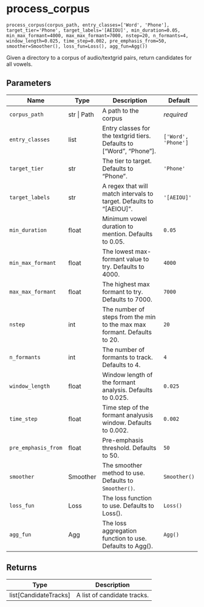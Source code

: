 # process_corpus { #fasttrackpy.process_corpus }

`process_corpus(corpus_path, entry_classes=['Word', 'Phone'], target_tier='Phone', target_labels='[AEIOU]', min_duration=0.05, min_max_formant=4000, max_max_formant=7000, nstep=20, n_formants=4, window_length=0.025, time_step=0.002, pre_emphasis_from=50, smoother=Smoother(), loss_fun=Loss(), agg_fun=Agg())`

Given a directory to a corpus of audio/textgrid pairs, return candidates for all vowels.

## Parameters

| Name                | Type        | Description                                                               | Default             |
|---------------------|-------------|---------------------------------------------------------------------------|---------------------|
| `corpus_path`       | str \| Path | A path to the corpus                                                      | _required_          |
| `entry_classes`     | list        | Entry classes for the textgrid tiers.  Defaults to ["Word", "Phone"].     | `['Word', 'Phone']` |
| `target_tier`       | str         | The tier to target.  Defaults to "Phone".                                 | `'Phone'`           |
| `target_labels`     | str         | A regex that will match intervals to target.  Defaults to "[AEIOU]".      | `'[AEIOU]'`         |
| `min_duration`      | float       | Minimum vowel duration to mention. Defaults to 0.05.                      | `0.05`              |
| `min_max_formant`   | float       | The lowest max-formant value to try.  Defaults to 4000.                   | `4000`              |
| `max_max_formant`   | float       | The highest max formant to try.  Defaults to 7000.                        | `7000`              |
| `nstep`             | int         | The number of steps from the min to the max max formant.  Defaults to 20. | `20`                |
| `n_formants`        | int         | The number of formants to track. Defaults to 4.                           | `4`                 |
| `window_length`     | float       | Window length of the formant analysis.  Defaults to 0.025.                | `0.025`             |
| `time_step`         | float       | Time step of the formant analyusis window.  Defaults to 0.002.            | `0.002`             |
| `pre_emphasis_from` | float       | Pre-emphasis threshold.  Defaults to 50.                                  | `50`                |
| `smoother`          | Smoother    | The smoother method to use.  Defaults to `Smoother()`.                    | `Smoother()`        |
| `loss_fun`          | Loss        | The loss function to use.  Defaults to Loss().                            | `Loss()`            |
| `agg_fun`           | Agg         | The loss aggregation function to use.  Defaults to Agg().                 | `Agg()`             |

## Returns

| Type                    | Description                 |
|-------------------------|-----------------------------|
| list\[CandidateTracks\] | A list of candidate tracks. |